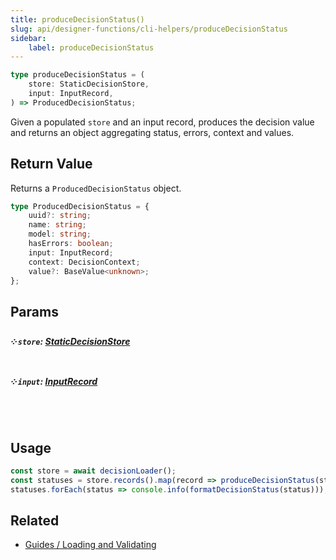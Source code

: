 ```yaml
---
title: produceDecisionStatus()
slug: api/designer-functions/cli-helpers/produceDecisionStatus
sidebar:
    label: produceDecisionStatus
---
```


```ts
type produceDecisionStatus = (
    store: StaticDecisionStore,
    input: InputRecord,
) => ProducedDecisionStatus;
```

Given a populated `store` and an input record, produces the decision value and returns
an object aggregating status, errors, context and values.

## Return Value

Returns a `ProducedDecisionStatus` object.

```ts
type ProducedDecisionStatus = {
    uuid?: string;
    name: string;
    model: string;
    hasErrors: boolean;
    input: InputRecord;
    context: DecisionContext;
    value?: BaseValue<unknown>;
};
```

## Params

##### ༶ `store`: [StaticDecisionStore](/api/designer-functions/Types/StaticDecisionStore)

##### ༶ `input`: [InputRecord](/api/designer-decisions/Types/InputRecord)

&nbsp;

## Usage

```js
const store = await decisionLoader();
const statuses = store.records().map(record => produceDecisionStatus(store, record));
statuses.forEach(status => console.info(formatDecisionStatus(status)));
```

## Related

-   [Guides / Loading and Validating](/guides/loading-and-validating-design-decisions/)
